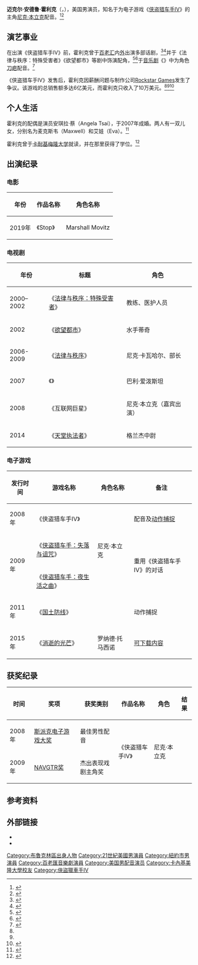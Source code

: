 {{NoteTA
|G1=人名
|G2=TV
|G3=Games
}}
{{艺人
| 姓名 = 迈克尔·霍利克
| 類型 = 男演员
| 圖片 = MichaelHollickCC08.jpg
| 圖片簡介 = 摄于2008年[[圣地亚哥国际漫画展|圣地亚哥国际漫画展]]
| 英文名 = Michael Hollick
| 出生名 = Michael Andrew Hollick
| 出生日期 = {{birth date and age|1973|08|05}}
| 出生地點 = {{USA}}[[纽约市|纽约市]][[布鲁克林区|布鲁克林区]]
| 活躍年代 = 2000年至今
| 母校 = [[卡内基梅隆大学|卡内基梅隆大学]]
| 配偶 = {{marriage|Angela Tsai|2007}}
| 兒女 = 2
| 網站 = {{官方网站}}
| IMDb = 2396647
| 著名角色 = [[尼克·本立克|尼克·本立克]]（《[[侠盗猎车手IV|侠盗猎车手IV]]》）
}}
'''迈克尔·安德鲁·霍利克'''（{{Lang-en|Michael Andrew Hollick}}，{{Bd|1973年|8月5日}}），美国男演员，知名于为电子游戏《[[侠盗猎车手IV|侠盗猎车手IV]]》的主角[[尼克·本立克|尼克·本立克]]配音。<ref name=":0">{{Cite news|title=A Video Game Star and His Less-Than-Stellar Pay (Published 2008)|url=https://www.nytimes.com/2008/05/21/arts/television/21gta.html|newspaper=The New York Times|date=2008-05-21|accessdate=2020-12-31|issn=0362-4331|language=en-US|first=Seth|last=Schiesel|archive-date=2017-03-31|archive-url=https://web.archive.org/web/20170331134847/http://www.nytimes.com/2008/05/21/arts/television/21gta.html|dead-url=no}}</ref><ref name=":1">{{Cite web|title=Niko's voice earned about $100,000 from GTA IV|url=https://www.engadget.com/2008-05-21-nikos-voice-got-about-100-000-for-gta-iv-and-not-a-penny-more.html|accessdate=2020-12-31|work=Engadget|language=en|archive-date=2020-12-31|archive-url=https://web.archive.org/web/20201231093915/https://www.engadget.com/2008-05-21-nikos-voice-got-about-100-000-for-gta-iv-and-not-a-penny-more.html|dead-url=no}}</ref>

== 演艺事业 ==
在出演《侠盗猎车手IV》前，霍利克曾于[[百老汇|百老汇]]内[[外百老匯|外]]出演多部话剧，<ref>{{Cite news|title=Don’t Slump: Stand, Gawk, Collaborate (Published 2007)|url=https://www.nytimes.com/2007/10/25/theater/reviews/25fuer.html|newspaper=The New York Times|date=2007-10-25|accessdate=2020-12-31|issn=0362-4331|language=en-US|first=Charles|last=Isherwood|archive-date=2020-12-31|archive-url=https://web.archive.org/web/20201231093914/https://www.nytimes.com/2007/10/25/theater/reviews/25fuer.html|dead-url=no}}</ref><ref>{{Cite news|title=Theater Review; Odd Brits A-Leaping With Bodies Or Brains|url=http://theater.nytimes.com/mem/theater/treview.html?html_title=Jumpers%20%28Play%29&tols_title=Jumpers%20%28Play%29&byline=Ben%20Brantley&pdate=20040426&id=1078134675669|newspaper=The New York Times|accessdate=2020-12-31|issn=0362-4331|language=en-US|author=|date=|work=|publisher=|format=|archive-date=2020-12-31|archive-url=https://web.archive.org/web/20201231093914/https://www.nytimes.com/section/theater?html_title=Jumpers+%2528Play%2529&tols_title=Jumpers+%2528Play%2529&byline=Ben+Brantley&pdate=20040426&id=1078134675669|dead-url=no}}</ref>并于《法律与秩序：特殊受害者》《欲望都市》等剧中饰演配角，<ref>{{Cite news|title=Movies|url=https://www.nytimes.com/section/movies|newspaper=The New York Times|accessdate=2020-12-31|issn=0362-4331|language=en-US|archive-date=2013-11-04|archive-url=https://web.archive.org/web/20131104192611/http://movies.nytimes.com/person/65591/Gregory-Sierra|dead-url=no}}</ref><ref>{{Cite web|title=Anchors Away|url=https://seplis.net/sex-and-the-city/episode/anchors-away/202925/|accessdate=2020-12-31|author=|date=|format=|work=seplis.net|publisher=|language=|archive-date=2020-12-31|archive-url=https://web.archive.org/web/20201231093913/https://seplis.net/sex-and-the-city/episode/anchors-away/202925/|dead-url=no}}</ref>于[[音乐剧|音乐剧]]《{{Le|狮子王 (音乐剧)|The Lion King (musical)|狮子王}}》中为角色[[刀疤|刀疤]]配音。<ref>{{Cite web|title=Life as Uncle Scar in The Lion King — and Scar's new baby|url=http://www.lasvegassun.com/news/2010/aug/05/life-uncle-scar-em-lion-kingem----and-scars-new-ba/|accessdate=|author=|date=|format=|publisher=Las Vegas Sun|language=|archiveurl=https://archive.today/20130127222851/http://www.lasvegassun.com/news/2010/aug/05/life-uncle-scar-em-lion-kingem----and-scars-new-ba/|archivedate=2013-01-27|dead-url=no}}</ref>

《侠盗猎车手IV》发售后，霍利克因薪酬问题与制作公司[[Rockstar_Games|Rockstar Games]]发生了争议。该游戏的总销售额多达6亿美元，而霍利克只收入了10万美元。<ref name=":0" /><ref name=":1" /><ref>{{Cite web|title=Grand Theft Auto IV Voice: I've Been Robbed! (TTWO)|url=https://www.businessinsider.com/2008/5/the-voice-of-grand-theft-auto-iv-voices-his-displeasure-with-pay-ttwo-|accessdate=2020-12-31|last=Sridharan|first=Vasanth|work=Business Insider|archive-date=2020-12-31|archive-url=https://web.archive.org/web/20201231093918/https://www.businessinsider.com/2008/5/the-voice-of-grand-theft-auto-iv-voices-his-displeasure-with-pay-ttwo-|dead-url=no}}</ref>

== 个人生活 ==
霍利克的配偶是演员安琪拉·蔡（Angela Tsai），于2007年成婚。两人有一双儿女，分别名为麦克斯韦（Maxwell）和艾娃（Eva）。<ref>{{Cite web|title=Unexpected birth of 'Lion King' actor's son is drama to the Max - Las Vegas Sun Newspaper|url=https://lasvegassun.com/blogs/kats-report/2010/jul/22/unexpected-birth-lion-king-actors-son-drama-max/|accessdate=2020-12-31|date=2010-07-22|last=Katsilometes|first=John|work=lasvegassun.com|language=en|archive-date=2020-12-31|archive-url=https://web.archive.org/web/20201231093946/https://lasvegassun.com/blogs/kats-report/2010/jul/22/unexpected-birth-lion-king-actors-son-drama-max/|dead-url=no}}</ref>

霍利克曾于[[卡耐基梅隆大学|卡耐基梅隆大学]]就读，并在那里获得了{{le|美术学士|Bachelor of Fine Arts}}学位。<ref>{{Cite web|title=About Michael Hollick|url=http://www.michaelhollick.com/bio.html|accessdate=|author=|date=|format=|publisher=|language=|archiveurl=https://web.archive.org/web/20150218101714/http://michaelhollick.com/bio.html|archivedate=2015-02-18|dead-url=yes}}</ref>

== 出演纪录 ==

=== 电影 ===
{|class="wikitable" style="width:50%;text-align:center"
!年份 !! 作品名称 !! 角色名称
|-
|2019年
|《Stop》
|Marshall Movitz
|}

=== 电视剧 ===
{| class="wikitable" style="width:100%;text-align:center"
! 年份
! 标题
! 角色
|-
| 2000–2002
| 《[[法律与秩序：特殊受害者|法律与秩序：特殊受害者]]》
| 教练、医护人员 
|-
| 2002
| 《[[欲望都市|欲望都市]]》
| 水手蒂奇
|-
|2006-2009
| 《[[法律与秩序|法律与秩序]]》
| 尼克·卡瓦哈尔、部长
|-
| 2007
| 《{{le|法律与秩序：犯罪倾向|Law & Order: Criminal Intent}}》
| 巴利·爱泼斯坦
|-
| 2008
| 《互联网巨星》
| 尼克·本立克（嘉宾出演）
|-
| 2014
| 《[[天堂执法者|天堂执法者]]》
| 格兰杰中尉
|}

=== 电子游戏 ===
{| class="wikitable" style="width:100%;text-align:center"
!发行时间
!游戏名称
!角色名称
!备注
|-
|2008年
|《侠盗猎车手IV》
| rowspan="3" |尼克·本立克
| 配音及[[动作捕捉|动作捕捉]]  
|-
| rowspan="2" |2009年
|《[[俠盜獵車手：失落與詛咒|侠盗猎车手：失落与诅咒]]》
| rowspan="2" | 重用《侠盗猎车手IV》的对话
|-
|《[[俠盜獵車手：夜生活之曲|侠盗猎车手：夜生活之曲]]》
|-
|2011年
|《[[国土防线|国土防线]]》
|{{不适用}}
|动作捕捉
|-
|2015年
|《[[消逝的光芒|消逝的光芒]]》
|罗纳德·托马西诺
|[[可下载内容|可下载内容]]
|}

== 获奖纪录 ==
{| class="wikitable" style="width:100%;text-align:center"
!时间
!奖项
!获奖类别
!作品名称
!角色
!结果
|-
|2008年
|[[斯派克电子游戏大奖|斯派克电子游戏大奖]]
|最佳男性配音
|rowspan="2"|《侠盗猎车手IV》
|rowspan="2"|尼克·本立克
|{{Won}}
|-
|2009年
|[[NAVGTR奖|NAVGTR奖]]
|杰出表现戏剧主角奖
|{{nom}}
|}

== 参考资料 ==
{{Reflist}}

== 外部链接 ==

* {{官方网站|}}
* {{Imdb name|2396647}}

[[Category:布魯克林區出身人物|Category:布魯克林區出身人物]]
[[Category:21世紀美國男演員|Category:21世紀美國男演員]]
[[Category:紐約市男演員|Category:紐約市男演員]]
[[Category:百老匯音樂劇演員|Category:百老匯音樂劇演員]]
[[Category:美国男配音演员|Category:美国男配音演员]]
[[Category:卡內基美隆大學校友|Category:卡內基美隆大學校友]]
[[Category:俠盜獵車手IV|Category:俠盜獵車手IV]]
{{DEFAULTSORT:HOLLICK, Michael}}